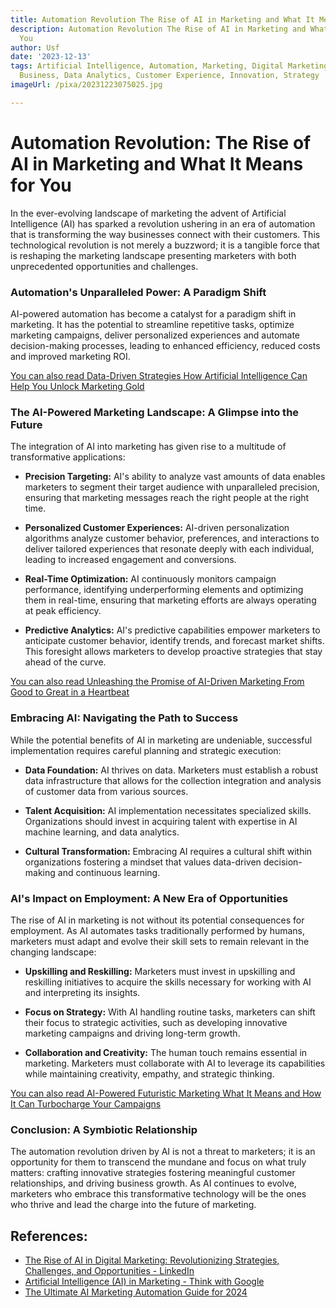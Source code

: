 ```yaml
---
title: Automation Revolution The Rise of AI in Marketing and What It Means for You
description: Automation Revolution The Rise of AI in Marketing and What It Means for
  You
author: Usf
date: '2023-12-13'
tags: Artificial Intelligence, Automation, Marketing, Digital Marketing, Technology,
  Business, Data Analytics, Customer Experience, Innovation, Strategy
imageUrl: /pixa/20231223075025.jpg

---
```

# Automation Revolution: The Rise of  AI in Marketing and What It Means  for You

In the ever-evolving landscape of marketing  the advent of Artificial Intelligence (AI) has sparked a revolution ushering in an era  of automation that is transforming the way businesses connect with their  customers. This technological revolution is not merely a  buzzword; it  is a tangible force that is reshaping the marketing landscape presenting  marketers with both unprecedented opportunities and challenges.

### Automation's  Unparalleled Power: A Paradigm Shift

AI-powered automation has become a  catalyst for a paradigm shift in marketing. It has the potential to streamline repetitive tasks, optimize marketing  campaigns, deliver personalized experiences and automate decision-making processes, leading to enhanced efficiency, reduced  costs  and improved marketing ROI.

[You can also read Data-Driven Strategies How Artificial Intelligence Can Help You Unlock Marketing Gold](Data-Driven%20Strategies%20How%20Artificial%20Intelligence%20Can%20Help%20You%20Unlock%20Marketing%20Gold)


### The AI-Powered Marketing  Landscape: A Glimpse into the  Future

The integration of  AI into  marketing  has given  rise to a multitude of transformative  applications:

* **Precision Targeting:** AI's ability to analyze  vast amounts of data enables marketers to segment their target audience with unparalleled precision, ensuring that marketing messages reach  the right people at the right time.

* **Personalized Customer Experiences:** AI-driven personalization algorithms analyze customer behavior, preferences, and  interactions to deliver tailored  experiences that resonate deeply with each individual, leading to increased engagement and conversions.

* **Real-Time Optimization:** AI continuously monitors campaign performance, identifying underperforming elements and optimizing them in real-time, ensuring  that marketing  efforts are always operating at  peak efficiency.

* **Predictive Analytics:** AI's predictive capabilities empower marketers to  anticipate customer behavior,  identify trends, and forecast market shifts. This foresight allows marketers to develop proactive strategies that stay ahead of the curve.

[You can also read  Unleashing the Promise of AI-Driven Marketing From Good to Great  in a Heartbeat](Unleashing%20the%20Promise%20of%20AI-Driven%20Marketing%20From%20Good%20to%20Great%20in%20a%20Heartbeat)


### Embracing AI: Navigating the Path to Success

While the potential benefits of AI  in marketing are undeniable, successful implementation requires careful planning and strategic execution:

* **Data Foundation:** AI thrives on data.  Marketers must establish  a robust data  infrastructure that allows for the collection integration and analysis of customer data from various sources.

* **Talent Acquisition:** AI  implementation necessitates  specialized skills. Organizations should invest in acquiring  talent with expertise in AI machine learning, and data analytics.

* **Cultural Transformation:** Embracing AI requires a cultural shift within organizations fostering a mindset that values data-driven decision-making  and  continuous learning.

### AI's Impact on Employment: A New  Era of Opportunities

The rise of  AI in marketing is not without its potential consequences for employment. As AI automates  tasks traditionally performed by humans, marketers must adapt and evolve their skill sets to remain relevant in  the changing  landscape:

* **Upskilling and Reskilling:** Marketers must invest in upskilling and reskilling initiatives to acquire the  skills necessary for  working with AI and interpreting its insights.

* **Focus on Strategy:** With AI handling routine tasks, marketers can shift their focus to strategic activities, such as developing  innovative marketing campaigns and driving long-term growth.

* **Collaboration and Creativity:** The  human touch  remains essential in marketing. Marketers must collaborate with AI to leverage its capabilities while maintaining creativity, empathy, and strategic thinking.

[You can also read AI-Powered Futuristic Marketing What It Means and How It Can Turbocharge Your Campaigns](AI-Powered%20Futuristic%20Marketing%20What%20It%20Means%20and%20How%20It%20Can%20Turbocharge%20Your%20Campaigns)


### Conclusion: A Symbiotic Relationship

The automation  revolution driven by AI is not a threat to marketers; it is an opportunity  for them to transcend the mundane  and focus  on what truly  matters:  crafting innovative  strategies fostering meaningful customer relationships, and driving business growth. As AI continues to evolve, marketers who embrace this transformative technology will be  the ones who thrive and lead the charge into the future of marketing.

## References:
- [The Rise of AI in Digital Marketing: Revolutionizing Strategies, Challenges, and Opportunities - LinkedIn](https://www.linkedin.com/pulse/rise-ai-digital-marketing-revolutionizing)
- [Artificial Intelligence (AI) in Marketing - Think with Google](https://www.thinkwithgoogle.com/marketing-strategies/automation/)
- [The Ultimate AI Marketing Automation Guide for 2024](https://influencermarketinghub.com/ai-marketing-automation/)
